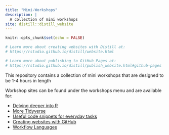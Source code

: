 ```yaml
---
title: "Mini-Workshops"
description: |
  A collection of mini workshops
site: distill::distill_website
---
```


```r
knitr::opts_chunk$set(echo = FALSE)

# Learn more about creating websites with Distill at:
# https://rstudio.github.io/distill/website.html

# Learn more about publishing to GitHub Pages at:
# https://rstudio.github.io/distill/publish_website.html#github-pages

```

This repository contains a collection of mini workshops that are designed to be 1-4 hours in length

Workshop sites can be found under the workshops menu and are available for:

- [Delving deeper into R](delvingdeeper.html)
- [More Tidyverse](moretidyverse.html)
- [Useful code snippets for everyday tasks](usefulcodesnippets.html)
- [Creating websites with GitHub](githubwebsites.html)
- [Workflow Languages](workflowlanguages.html)
